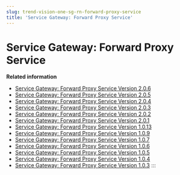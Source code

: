 ```yaml
---
slug: trend-vision-one-sg-rn-forward-proxy-service
title: 'Service Gateway: Forward Proxy Service'
---
```

# Service Gateway: Forward Proxy Service

**Related information**

- [Service Gateway: Forward Proxy Service Version 2.0.6](service-gateway-fps-ver-206.mdx)
- [Service Gateway: Forward Proxy Service Version 2.0.5](service-gateway-fps-ver-205.mdx)
- [Service Gateway: Forward Proxy Service Version 2.0.4](service-gateway-fps-ver-204.mdx)
- [Service Gateway: Forward Proxy Service Version 2.0.3](forward-ps-july.mdx)
- [Service Gateway: Forward Proxy Service Version 2.0.2](sg-forward-proxy-201.mdx)
- [Service Gateway: Forward Proxy Service Version 2.0.1](sg-forward-proxy-2-0-1.mdx)
- [Service Gateway: Forward Proxy Service Version 1.0.13](sg-forward-proxy-1-0-13.mdx)
- [Service Gateway: Forward Proxy Service Version 1.0.9](sg-forward-proxy-1-0-9.mdx)
- [Service Gateway: Forward Proxy Service Version 1.0.7](sg-forward-proxy-1-0-7.mdx)
- [Service Gateway: Forward Proxy Service Version 1.0.6](sg-forward-proxy-1-0-6.mdx)
- [Service Gateway: Forward Proxy Service Version 1.0.5](sg-forward-proxy-1-0-5.mdx)
- [Service Gateway: Forward Proxy Service Version 1.0.4](sg-forward-proxy-1-0-4.mdx)
- [Service Gateway: Forward Proxy Service Version 1.0.3](sg-forward-proxy-1-0-3.mdx)
:::
